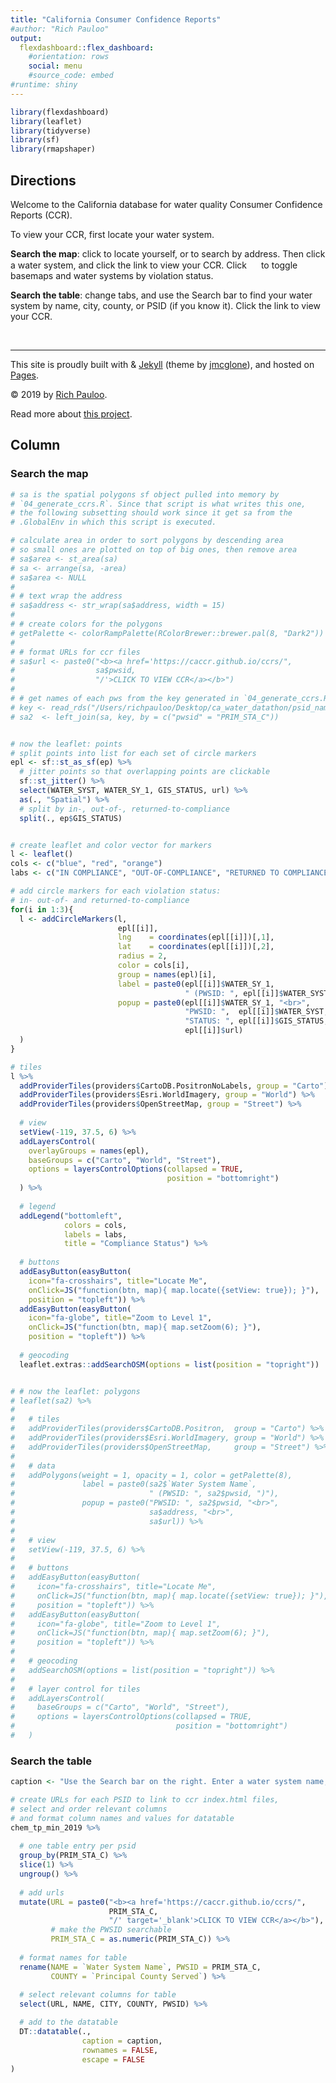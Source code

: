 ```yaml
---
title: "California Consumer Confidence Reports"
#author: "Rich Pauloo"
output: 
  flexdashboard::flex_dashboard:
    #orientation: rows
    social: menu
    #source_code: embed
#runtime: shiny
---
```


```r
library(flexdashboard)
library(leaflet)
library(tidyverse)
library(sf)
library(rmapshaper)
```

Directions {.sidebar}
-----------------------------------------------------------------------


Welcome to the California database for water quality Consumer Confidence Reports (CCR).  

To view your CCR, first locate your water system.  

<i class="fas fa-map-marked-alt" style = "color: #ec5b33"></i>
**Search the map**: click <i class="fas fa-crosshairs"></i> to locate yourself, or <i class="fas fa-search"></i> to search by address. Then click a water system, and click the link to view your CCR. Click <img src="https://static.thenounproject.com/png/74310-200.png" style="width:15px;height:15px;"> to toggle basemaps and water systems by violation status.

<i class="fas fa-table" style = "color: #ecbb33"></i>
**Search the table**: change tabs, and use the Search bar to find your water system by name, city, county, or PSID (if you know it). Click the link to view your CCR.  

<br> 

*** 

This site is proudly built with [<i class="fab fa-r-project" style = "color: #2B76CC"></i>](https://www.r-project.org/) & [Jekyll](https://jekyllrb.com/) (theme by [jmcglone](https://github.com/jmcglone/jmcglone.github.io)), and hosted on [<i class="fab fa-github" style = "color: #6e5494"></i> Pages ](https://pages.github.com/).  

© 2019 by [Rich Pauloo](https://richpauloo.github.io).  

Read more about [this project](https://caccr.github.io/about/).  



Column {.tabset}
-----------------------------------------------------------------------

### <i class="fas fa-map-marked-alt" style = "color: #ec5b33"></i> **Search the map**
    
```r
# sa is the spatial polygons sf object pulled into memory by
# `04_generate_ccrs.R`. Since that script is what writes this one, 
# the following subsetting should work since it get sa from the 
# .GlobalEnv in which this script is executed.

# calculate area in order to sort polygons by descending area
# so small ones are plotted on top of big ones, then remove area
# sa$area <- st_area(sa)
# sa <- arrange(sa, -area) 
# sa$area <- NULL 
# 
# # text wrap the address
# sa$address <- str_wrap(sa$address, width = 15)
# 
# # create colors for the polygons
# getPalette <- colorRampPalette(RColorBrewer::brewer.pal(8, "Dark2"))
# 
# # format URLs for ccr files
# sa$url <- paste0("<b><a href='https://caccr.github.io/ccrs/", 
#                  sa$pwsid, 
#                  "/'>CLICK TO VIEW CCR</a></b>")
# 
# # get names of each pws from the key generated in `04_generate_ccrs.R`
# key <- read_rds("/Users/richpauloo/Desktop/ca_water_datathon/psid_name_key.rds")
# sa2  <- left_join(sa, key, by = c("pwsid" = "PRIM_STA_C"))


# now the leaflet: points
# split points into list for each set of circle markers
epl <- sf::st_as_sf(ep) %>% 
  # jitter points so that overlapping points are clickable
  sf::st_jitter() %>% 
  select(WATER_SYST, WATER_SY_1, GIS_STATUS, url) %>% 
  as(., "Spatial") %>% 
  # split by in-, out-of-, returned-to-compliance
  split(., ep$GIS_STATUS) 


# create leaflet and color vector for markers
l <- leaflet()
cols <- c("blue", "red", "orange")
labs <- c("IN COMPLIANCE", "OUT-OF-COMPLIANCE", "RETURNED TO COMPLIANCE")

# add circle markers for each violation status:
# in- out-of- and returned-to-compliance
for(i in 1:3){
  l <- addCircleMarkers(l, 
                        epl[[i]], 
                        lng    = coordinates(epl[[i]])[,1],
                        lat    = coordinates(epl[[i]])[,2],
                        radius = 2,
                        color = cols[i], 
                        group = names(epl)[i],
                        label = paste0(epl[[i]]$WATER_SY_1, 
                                       " (PWSID: ", epl[[i]]$WATER_SYST, ")"),
                        popup = paste0(epl[[i]]$WATER_SY_1, "<br>",
                                       "PWSID: ",  epl[[i]]$WATER_SYST, "<br>",
                                       "STATUS: ", epl[[i]]$GIS_STATUS, "<br>",
                                       epl[[i]]$url)
  )
}

# tiles
l %>% 
  addProviderTiles(providers$CartoDB.PositronNoLabels, group = "Carto") %>% 
  addProviderTiles(providers$Esri.WorldImagery, group = "World") %>% 
  addProviderTiles(providers$OpenStreetMap, group = "Street") %>% 
  
  # view
  setView(-119, 37.5, 6) %>% 
  addLayersControl(
    overlayGroups = names(epl),
    baseGroups = c("Carto", "World", "Street"),
    options = layersControlOptions(collapsed = TRUE, 
                                   position = "bottomright")
  ) %>% 
  
  # legend
  addLegend("bottomleft", 
            colors = cols, 
            labels = labs, 
            title = "Compliance Status") %>% 
  
  # buttons
  addEasyButton(easyButton(
    icon="fa-crosshairs", title="Locate Me",
    onClick=JS("function(btn, map){ map.locate({setView: true}); }"), 
    position = "topleft")) %>% 
  addEasyButton(easyButton(
    icon="fa-globe", title="Zoom to Level 1",
    onClick=JS("function(btn, map){ map.setZoom(6); }"),
    position = "topleft")) %>% 
  
  # geocoding
  leaflet.extras::addSearchOSM(options = list(position = "topright"))


# # now the leaflet: polygons
# leaflet(sa2) %>% 
#   
#   # tiles
#   addProviderTiles(providers$CartoDB.Positron,  group = "Carto") %>% 
#   addProviderTiles(providers$Esri.WorldImagery, group = "World") %>% 
#   addProviderTiles(providers$OpenStreetMap,     group = "Street") %>% 
#   
#   # data
#   addPolygons(weight = 1, opacity = 1, color = getPalette(8), 
#               label = paste0(sa2$`Water System Name`, 
#                              " (PWSID: ", sa2$pwsid, ")"),
#               popup = paste0("PWSID: ", sa2$pwsid, "<br>",
#                              sa$address, "<br>",
#                              sa$url)) %>% 
#   
#   # view
#   setView(-119, 37.5, 6) %>% 
# 
#   # buttons
#   addEasyButton(easyButton(
#     icon="fa-crosshairs", title="Locate Me",
#     onClick=JS("function(btn, map){ map.locate({setView: true}); }"), 
#     position = "topleft")) %>% 
#   addEasyButton(easyButton(
#     icon="fa-globe", title="Zoom to Level 1",
#     onClick=JS("function(btn, map){ map.setZoom(6); }"),
#     position = "topleft")) %>% 
#     
#   # geocoding
#   addSearchOSM(options = list(position = "topright")) %>% 
#     
#   # layer control for tiles
#   addLayersControl(
#     baseGroups = c("Carto", "World", "Street"),
#     options = layersControlOptions(collapsed = TRUE, 
#                                    position = "bottomright")
#   )
```


### <i class="fas fa-table" style = "color: #ecbb33"></i> **Search the table**
    
```r
caption <- "Use the Search bar on the right. Enter a water system name, city, county, or PWSID (if you know it)."

# create URLs for each PSID to link to ccr index.html files,
# select and order relevant columns
# and format column names and values for datatable
chem_tp_min_2019 %>% 
  
  # one table entry per psid
  group_by(PRIM_STA_C) %>% 
  slice(1) %>% 
  ungroup() %>% 
  
  # add urls
  mutate(URL = paste0("<b><a href='https://caccr.github.io/ccrs/", 
                      PRIM_STA_C, 
                      "/' target='_blank'>CLICK TO VIEW CCR</a></b>"),
         # make the PWSID searchable
         PRIM_STA_C = as.numeric(PRIM_STA_C)) %>% 
  
  # format names for table
  rename(NAME = `Water System Name`, PWSID = PRIM_STA_C, 
         COUNTY = `Principal County Served`) %>% 
  
  # select relevant columns for table
  select(URL, NAME, CITY, COUNTY, PWSID) %>% 

  # add to the datatable
  DT::datatable(.,
                caption = caption,
                rownames = FALSE,
                escape = FALSE
)
```
   
